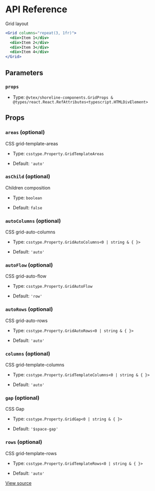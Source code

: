 # API Reference

Grid layout

```jsx
<Grid columns="repeat(3, 1fr)">
  <div>Item 1</div>
  <div>Item 2</div>
  <div>Item 3</div>
  <div>Item 4</div>
</Grid>
```

## Parameters

### `props`

- Type: `@vtex/shoreline-components.GridProps & @types/react.React.RefAttributes<typescript.HTMLDivElement>`

## Props

### `areas` (optional)

CSS grid-template-areas

- Type: `csstype.Property.GridTemplateAreas`

- Default: `'auto'`

### `asChild` (optional)

Children composition

- Type: `boolean`

- Default: `false`

### `autoColumns` (optional)

CSS grid-auto-columns

- Type: `csstype.Property.GridAutoColumns<0 | string & { }>`

- Default: `'auto'`

### `autoFlow` (optional)

CSS grid-auto-flow

- Type: `csstype.Property.GridAutoFlow`

- Default: `'row'`

### `autoRows` (optional)

CSS grid-auto-rows

- Type: `csstype.Property.GridAutoRows<0 | string & { }>`

- Default: `'auto'`

### `columns` (optional)

CSS grid-template-columns

- Type: `csstype.Property.GridTemplateColumns<0 | string & { }>`

- Default: `'auto'`

### `gap` (optional)

CSS Gap

- Type: `csstype.Property.GridGap<0 | string & { }>`

- Default: `'$space-gap'`

### `rows` (optional)

CSS grid-template-rows

- Type: `csstype.Property.GridTemplateRows<0 | string & { }>`

- Default: `'auto'`

[View source](https://github.com/vtex/shoreline/blob/95eb69cd8/packages/components/src/grid/grid.tsx#L19)
